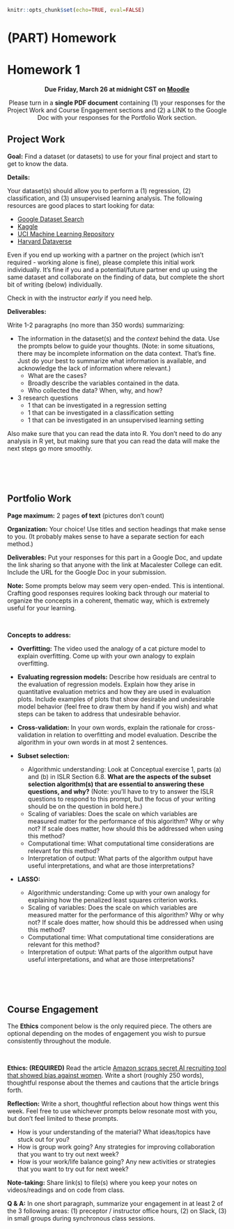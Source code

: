 ```r
knitr::opts_chunk$set(echo=TRUE, eval=FALSE)
```

# (PART) Homework {-}

# Homework 1 {-}

<center>
**Due Friday, March 26 at midnight CST on [Moodle](https://moodle.macalester.edu/mod/assign/view.php?id=46844)**

Please turn in a **single PDF document** containing (1) your responses for the Project Work and Course Engagement sections and (2) a LINK to the Google Doc with your responses for the Portfolio Work section.
</center>

## Project Work {-}

**Goal:** Find a dataset (or datasets) to use for your final project and start to get to know the data.

**Details:**

Your dataset(s) should allow you to perform a (1) regression, (2) classification, and (3) unsupervised learning analysis. The following resources are good places to start looking for data:

- [Google Dataset Search](https://datasetsearch.research.google.com/)
- [Kaggle](https://www.kaggle.com/datasets)
- [UCI Machine Learning Repository](https://archive.ics.uci.edu/ml/datasets.php)
- [Harvard Dataverse](https://dataverse.harvard.edu/)

Even if you end up working with a partner on the project (which isn't required - working alone is fine), please complete this initial work individually. It's fine if you and a potential/future partner end up using the same dataset and collaborate on the finding of data, but complete the short bit of writing (below) individually.

Check in with the instructor *early* if you need help.

**Deliverables:**

Write 1-2 paragraphs (no more than 350 words) summarizing:

- The information in the dataset(s) and the *context* behind the data. Use the prompts below to guide your thoughts. (Note: in some situations, there may be incomplete information on the data context. That's fine. Just do your best to summarize what information is available, and acknowledge the lack of information where relevant.)
    - What are the cases?
    - Broadly describe the variables contained in the data.
    - Who collected the data? When, why, and how?
- 3 research questions
    - 1 that can be investigated in a regression setting
    - 1 that can be investigated in a classification setting
    - 1 that can be investigated in an unsupervised learning setting

Also make sure that you can read the data into R. You don't need to do any analysis in R yet, but making sure that you can read the data will make the next steps go more smoothly.



<br><br><br>



## Portfolio Work {-}

**Page maximum:** 2 pages **of text** (pictures don't count)

**Organization:** Your choice! Use titles and section headings that make sense to you. (It probably makes sense to have a separate section for each method.)

**Deliverables:** Put your responses for this part in a Google Doc, and update the link sharing so that anyone with the link at Macalester College can edit. Include the URL for the Google Doc in your submission.

**Note:** Some prompts below may seem very open-ended. This is intentional. Crafting good responses requires looking back through our material to organize the concepts in a coherent, thematic way, which is extremely useful for your learning.

<br>

**Concepts to address:**

- **Overfitting:** The video used the analogy of a cat picture model to explain overfitting. Come up with your own analogy to explain overfitting.

- **Evaluating regression models:** Describe how residuals are central to the evaluation of regression models. Explain how they arise in quantitative evaluation metrics and how they are used in evaluation plots. Include examples of plots that show desirable and undesirable model behavior (feel free to draw them by hand if you wish) and what steps can be taken to address that undesirable behavior.

- **Cross-validation:** In your own words, explain the rationale for cross-validation in relation to overfitting and model evaluation. Describe the algorithm in your own words in at most 2 sentences.

- **Subset selection:**
    - Algorithmic understanding: Look at Conceptual exercise 1, parts (a) and (b) in ISLR Section 6.8. **What are the aspects of the subset selection algorithm(s) that are essential to answering these questions, and why?** (Note: you'll have to try to answer the ISLR questions to respond to this prompt, but the focus of your writing should be on the question in bold here.)
    - Scaling of variables: Does the scale on which variables are measured matter for the performance of this algorithm? Why or why not? If scale does matter, how should this be addressed when using this method?
    - Computational time: What computational time considerations are relevant for this method?
    - Interpretation of output: What parts of the algorithm output have useful interpretations, and what are those interpretations?

- **LASSO:**
    - Algorithmic understanding: Come up with your own analogy for explaining how the penalized least squares criterion works.
    - Scaling of variables: Does the scale on which variables are measured matter for the performance of this algorithm? Why or why not? If scale does matter, how should this be addressed when using this method?
    - Computational time: What computational time considerations are relevant for this method?
    - Interpretation of output: What parts of the algorithm output have useful interpretations, and what are those interpretations?




<br><br><br>



## Course Engagement {-}

The **Ethics** component below is the only required piece. The others are optional depending on the modes of engagement you wish to pursue consistently throughout the module.

<br>

**Ethics: (REQUIRED)** Read the article [Amazon scraps secret AI recruiting tool that showed bias against women](https://www.reuters.com/article/us-amazon-com-jobs-automation-insight/amazon-scraps-secret-ai-recruiting-tool-that-showed-bias-against-women-idUSKCN1MK08G). Write a short (roughly 250 words), thoughtful response about the themes and cautions that the article brings forth.


**Reflection:** Write a short, thoughtful reflection about how things went this week. Feel free to use whichever prompts below resonate most with you, but don't feel limited to these prompts.

- How is your understanding of the material? What ideas/topics have stuck out for you?
- How is group work going? Any strategies for improving collaboration that you want to try out next week?
- How is your work/life balance going? Any new activities or strategies that you want to try out for next week?


**Note-taking:** Share link(s) to file(s) where you keep your notes on videos/readings and on code from class.


**Q & A:** In one short paragraph, summarize your engagement in at least 2 of the 3 following areas: (1) preceptor / instructor office hours, (2) on Slack, (3) in small groups during synchronous class sessions.




